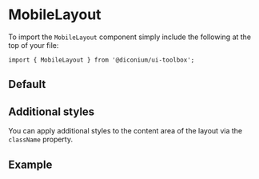
<Meta of={MobileStories} />

# MobileLayout

To import the `MobileLayout` component simply include the following at the top of your file:

```
import { MobileLayout } from '@diconium/ui-toolbox';
```

## Default

<Canvas of={MobileStories.Default} />

## Additional styles

You can apply additional styles to the content area of the layout via the `className` property.

<Canvas of={MobileStories.AdditionalStyles} />

## Example

<Canvas of={MobileStories.Example} />
